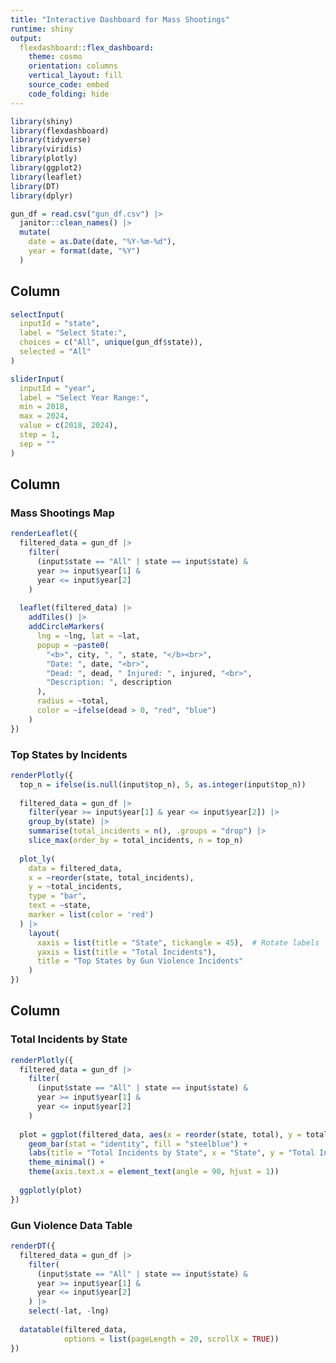 ```yaml
---
title: "Interactive Dashboard for Mass Shootings"
runtime: shiny
output: 
  flexdashboard::flex_dashboard:
    theme: cosmo
    orientation: columns
    vertical_layout: fill
    source_code: embed
    code_folding: hide
---
```


```r
library(shiny)
library(flexdashboard)
library(tidyverse)
library(viridis)
library(plotly)
library(ggplot2)
library(leaflet)
library(DT)
library(dplyr)
```

```r
gun_df = read.csv("gun_df.csv") |>
  janitor::clean_names() |>
  mutate(
    date = as.Date(date, "%Y-%m-%d"),
    year = format(date, "%Y")
  )
```


Column {.sidebar}
-----------------------------------------------------------------------

```r
selectInput(
  inputId = "state", 
  label = "Select State:", 
  choices = c("All", unique(gun_df$state)), 
  selected = "All"
)

sliderInput(
  inputId = "year", 
  label = "Select Year Range:", 
  min = 2018, 
  max = 2024, 
  value = c(2018, 2024), 
  step = 1, 
  sep = ""
)
```


Column {data-width=350}
-----------------------------------------------------------------------

### Mass Shootings Map 

```r
renderLeaflet({
  filtered_data = gun_df |>
    filter(
      (input$state == "All" | state == input$state) &
      year >= input$year[1] &
      year <= input$year[2]
    )
  
  leaflet(filtered_data) |>
    addTiles() |>
    addCircleMarkers(
      lng = ~lng, lat = ~lat,  
      popup = ~paste0(
        "<b>", city, ", ", state, "</b><br>",
        "Date: ", date, "<br>",
        "Dead: ", dead, " Injured: ", injured, "<br>",
        "Description: ", description
      ),
      radius = ~total,
      color = ~ifelse(dead > 0, "red", "blue")
    )
})
```

### Top States by Incidents

```r
renderPlotly({
  top_n = ifelse(is.null(input$top_n), 5, as.integer(input$top_n))
  
  filtered_data = gun_df |>
    filter(year >= input$year[1] & year <= input$year[2]) |>
    group_by(state) |>
    summarise(total_incidents = n(), .groups = "drop") |>
    slice_max(order_by = total_incidents, n = top_n)
  
  plot_ly(
    data = filtered_data,
    x = ~reorder(state, total_incidents),
    y = ~total_incidents,
    type = "bar",
    text = ~state,
    marker = list(color = 'red')
  ) |>
    layout(
      xaxis = list(title = "State", tickangle = 45),  # Rotate labels
      yaxis = list(title = "Total Incidents"),
      title = "Top States by Gun Violence Incidents"
    )
})
```


Column {data-width=350}
-----------------------------------------------------------------------

### Total Incidents by State

```r
renderPlotly({
  filtered_data = gun_df |>
    filter(
      (input$state == "All" | state == input$state) &
      year >= input$year[1] &
      year <= input$year[2]
    )
  
  plot = ggplot(filtered_data, aes(x = reorder(state, total), y = total)) +
    geom_bar(stat = "identity", fill = "steelblue") +
    labs(title = "Total Incidents by State", x = "State", y = "Total Incidents") +
    theme_minimal() +
    theme(axis.text.x = element_text(angle = 90, hjust = 1))  
  
  ggplotly(plot)
})
```

### Gun Violence Data Table

```r
renderDT({
  filtered_data = gun_df |>
    filter(
      (input$state == "All" | state == input$state) &
      year >= input$year[1] &
      year <= input$year[2]
    ) |>
    select(-lat, -lng)  
  
  datatable(filtered_data, 
            options = list(pageLength = 20, scrollX = TRUE))
})
```

